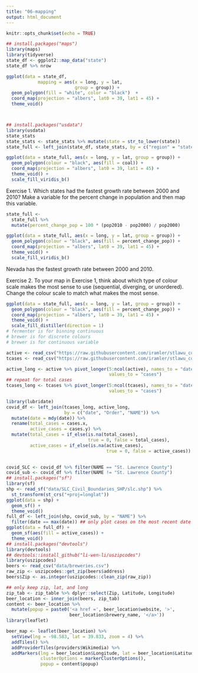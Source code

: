 ```yaml
---
title: "06-mapping"
output: html_document
---
```


```r
knitr::opts_chunk$set(echo = TRUE)
```

```r
## install.packages("maps")
library(maps)
library(tidyverse)
state_df <- ggplot2::map_data("state")
state_df %>% nrow

ggplot(data = state_df,
            mapping = aes(x = long, y = lat,
                          group = group)) +
  geom_polygon(fill = "white", color = "black")  +
  coord_map(projection = "albers", lat0 = 39, lat1 = 45) + 
  theme_void()



## install.packages("usdata")
library(usdata)
state_stats
state_stats <- state_stats %>% mutate(state = str_to_lower(state))
state_full <- left_join(state_df, state_stats, by = c("region" = "state"))

ggplot(data = state_full, aes(x = long, y = lat, group = group)) +
  geom_polygon(colour = "black", aes(fill = coal)) +
  coord_map(projection = "albers", lat0 = 39, lat1 = 45) +
  theme_void() +
  scale_fill_viridis_b()


```

Exercise 1. Which states had the fastest growth rate between 2000 and 2010? Make a variable for the percent change in population and then map this variable.
```r
state_full <-
  state_full %>%
  mutate(percent_change_pop = 100 * (pop2010 - pop2000) / pop2000) 

ggplot(data = state_full, aes(x = long, y = lat, group = group)) +
  geom_polygon(colour = "black", aes(fill = percent_change_pop)) +
  coord_map(projection = "albers", lat0 = 39, lat1 = 45) +
  theme_void() +
  scale_fill_viridis_b()
```
Nevada has the fastest growth rate between 2000 and 2010.


Exercise 2. To your map in Exercise 1, think about which type of colour scale makes the most sense to use (sequential, diverging, or unordered). Change the colour scale to match what makes the most sense.
```r
ggplot(data = state_full, aes(x = long, y = lat, group = group)) +
  geom_polygon(colour = "black", aes(fill = percent_change_pop)) +
  coord_map(projection = "albers", lat0 = 39, lat1 = 45) +
  theme_void() +
  scale_fill_distiller(direction = 1)
# fermenter is for binning continuous
# brewer is for discrete colours
# brewer is for continuous variable
```




```r
active <- read_csv("https://raw.githubusercontent.com/iramler/stlawu_covid/main/slc_towns_active_cases.csv", n_max = 34)
tcases <- read_csv("https://raw.githubusercontent.com/iramler/stlawu_covid/main/slc_towns_total_cases.csv", n_max = 34)

active_long <- active %>% pivot_longer(5:ncol(active), names_to = "date",
                                       values_to = "cases")
## repeat for total cases
tcases_long <- tcases %>% pivot_longer(5:ncol(tcases), names_to = "date",
                                       values_to = "cases")

library(lubridate)
covid_df <- left_join(tcases_long, active_long,
                      by = c("date", "Order", "NAME")) %>%
  mutate(date = mdy(date)) %>%
  rename(total_cases = cases.x,
         active_cases = cases.y) %>%
  mutate(total_cases = if_else(is.na(total_cases),
                               true = 0, false = total_cases),
         active_cases = if_else(is.na(active_cases),
                                      true = 0, false = active_cases))
  

covid_SLC <- covid_df %>% filter(NAME == "St. Lawrence County")
covid_sub <- covid_df %>% filter(NAME != "St. Lawrence County")
## install.packages("sf")
library(sf)
shp <- read_sf("data/SLC_Civil_Boundaries_SHP/slc.shp") %>%
  st_transform(st_crs("+proj=longlat"))
ggplot(data = shp) +
  geom_sf() +
  theme_void()
full_df <- left_join(shp, covid_sub, by = "NAME") %>%
  filter(date == max(date)) ## only plot cases on the most recent date
ggplot(data = full_df) +
  geom_sf(aes(fill = active_cases)) +
  theme_void()
## install.packages("devtools")
library(devtools)
## devtools::install_github("li-wen-li/uszipcodes")
library(uszipcodes)
beers <- read_csv("data/breweries.csv") 
raw_zip <- uszipcodes::get_zip(beers$address)
beers$Zip <- as.integer(uszipcodes::clean_zip(raw_zip))

## only keep zip, lat, and long
zip_tab <- zip_table %>% dplyr::select(Zip, Latitude, Longitude)
beer_location <- inner_join(beers, zip_tab)
content <- beer_location %>%
  mutate(popup = paste0('<a href =', beer_location$website, '>',
                        beer_location$brewery_name, '</a>'))
library(leaflet)

beer_map <- leaflet(beer_location) %>%
  setView(lng = -98.583, lat = 39.833, zoom = 4) %>% 
  addTiles() %>% 
  addProviderTiles(providers$Wikimedia) %>% 
  addMarkers(lng = beer_location$Longitude, lat = beer_location$Latitude,
             clusterOptions = markerClusterOptions(),
             popup = content$popup)
```